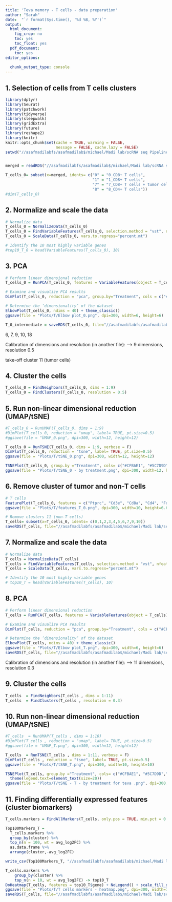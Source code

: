 ```yaml
---
title: 'Teva memory - T cells - data preparation'
author: "Sarah"
date:  "`r format(Sys.time(), '%d %B, %Y')`"
output:
  html_document: 
    fig_crop: no
    toc: yes
    toc_float: yes
  pdf_document:
    toc: yes
editor_options:
  
  chunk_output_type: console
---
```



## 1. Selection of cells from T cells clusters
```r
library(dplyr)
library(Seurat)
library(patchwork)
library(tidyverse)
library(sleepwalk)
library(gridExtra)
library(future)
library(reshape2)
library(knitr)
knitr::opts_chunk$set(cache = TRUE, warning = FALSE, 
                      message = FALSE, cache.lazy = FALSE)
setwd("//asafmadilabfs/asafmadilab$/michael/Madi lab/scRNA seq Pipeline/m/sara_teva/3_groups")


merged = readRDS("//asafmadilabfs/asafmadilab$/michael/Madi lab/scRNA seq Pipeline/m/sara_teva/3_groups/Objects/Teva_merged_object.rds")

T_cells_0= subset(x=merged, idents= c("0" = "0_CD8+ T cells", 
                                      "1" = "1_CD8+ T cells", 
                                      "7" = "7_CD8+ T cells + tumor cells",
                                      "8" = "8_CD4+ T cells"))
#dim(T_cells_0)
```

## 2. Normalize and scale the data
```r
# Normalize data
T_cells_0 = NormalizeData(T_cells_0)
T_cells_0 = FindVariableFeatures(T_cells_0, selection.method = "vst", nfeatures = 2000)
T_cells_0 = ScaleData(T_cells_0, vars.to.regress="percent.mt")

# Identify the 10 most highly variable genes
#top10_T_0 = head(VariableFeatures(T_cells_0), 10)

```

## 3. PCA
```r
# Perform linear dimensional reduction
T_cells_0 = RunPCA(T_cells_0, features = VariableFeatures(object = T_cells_0))

# Examine and visualize PCA results
DimPlot(T_cells_0, reduction = "pca", group.by="Treatment", cols = c("#CFBAE1", "#5C7D9D","#A4DEF9"), pt.size=1.1)

# Determine the ‘dimensionality’ of the dataset
ElbowPlot(T_cells_0, ndims = 40) + theme_classic()
ggsave(file = "Plots/T/Elbow plot_0.png", dpi=300, width=6, height=6)

T_0_intermediate = saveRDS(T_cells_0, file="//asafmadilabfs/asafmadilab$/michael/Madi lab/scRNA seq Pipeline/m/sara_teva/3_groups/Objects/Teva_T_0_intermediate_object.rds")
```

6, 7, 9, 10, 18

Calibration of dimensions and resolution (in another file):
 --> 9 dimensions, resolution 0.5
 
 take-off cluster 11 (tumor cells)
 

## 4. Cluster the cells
```r
T_cells_0 = FindNeighbors(T_cells_0, dims = 1:9)
T_cells_0 = FindClusters(T_cells_0, resolution = 0.5)
```

## 5. Run non-linear dimensional reduction (UMAP/tSNE)
```r
#T_cells_0 = RunUMAP(T_cells_0, dims = 1:9)
#DimPlot(T_cells_0, reduction = "umap", label= TRUE, pt.size=0.5)
#ggsave(file = "UMAP_0.png", dpi=300, width=12, height=12)

T_cells_0 = RunTSNE(T_cells_0, dims = 1:9, verbose = F)
DimPlot(T_cells_0, reduction = "tsne", label= TRUE, pt.size=0.5)
ggsave(file = "Plots/T/tSNE_0.png", dpi=300, width=12, height=12)

TSNEPlot(T_cells_0, group.by ="Treatment", cols= c("#CFBAE1", "#5C7D9D","#A4DEF9"), pt.size=0.8)
ggsave(file = "Plots/T/tSNE_0 - by treatment.png", dpi=300, width=12, height=12)
```


## 6. Remove cluster of tumor and non-T cells
```r
# T cells
FeaturePlot(T_cells_0, features = c("Ptprc", "Cd3e", "Cd8a", "Cd4", "Foxp3", "Mki67"), order=TRUE,pt.size=.5, reduction="tsne", ncol=3)
ggsave(file = "Plots/T/features_T_0.png", dpi=300, width=10, height=6.67)

# Remove clusters 11 (non-T cells)
T_cells= subset(x=T_cells_0, idents= c(0,1,2,3,4,5,6,7,9,10))
saveRDS(T_cells, file="//asafmadilabfs/asafmadilab$/michael/Madi lab/scRNA seq Pipeline/m/sara_teva/3_groups/Objects/Teva_T_intermediate_object.rds")
```


## 7. Normalize and scale the data
```r
# Normalize data
T_cells = NormalizeData(T_cells)
T_cells = FindVariableFeatures(T_cells, selection.method = "vst", nfeatures = 2000)
T_cells = ScaleData(T_cells, vars.to.regress="percent.mt")

# Identify the 10 most highly variable genes
# top10_T = head(VariableFeatures(T_cells), 10)
```

## 8. PCA
```r
# Perform linear dimensional reduction
T_cells = RunPCA(T_cells, features = VariableFeatures(object = T_cells))

# Examine and visualize PCA results
DimPlot(T_cells, reduction = "pca", group.by="Treatment", cols = c("#CFBAE1", "#5C7D9D","#A4DEF9"),pt.size=1.1)

# Determine the ‘dimensionality’ of the dataset
ElbowPlot(T_cells, ndims = 40) + theme_classic()
ggsave(file = "Plots/T/Elbow plot_T.png", dpi=300, width=6, height=6)
saveRDS(T_cells, file="//asafmadilabfs/asafmadilab$/michael/Madi lab/scRNA seq Pipeline/m/sara_teva/3_groups/Objects/T cells/Teva_T_3groups_before dim_object.rds")
```

Calibration of dimensions and resolution (in another file):
 --> 11 dimensions, resolution 0.3 
 
 
## 9. Cluster the cells
```r
T_cells  = FindNeighbors(T_cells , dims = 1:11)
T_cells  = FindClusters(T_cells , resolution = 0.3)
```


## 10. Run non-linear dimensional reduction (UMAP/tSNE)
```r
#T_cells  = RunUMAP(T_cells , dims = 1:10)
#DimPlot(T_cells , reduction = "umap", label= TRUE, pt.size=0.5)
#ggsave(file = "UMAP_T.png", dpi=300, width=12, height=12)

T_cells  = RunTSNE(T_cells , dims = 1:11, verbose = F)
DimPlot(T_cells , reduction = "tsne", label= TRUE, pt.size=0.5)
ggsave(file = "Plots/T/tSNE_T.png", dpi=300, width=10, height=10)

TSNEPlot(T_cells, group.by ="Treatment", cols= c("#CFBAE1", "#5C7D9D","#A4DEF9"), pt.size=0.5)+
  theme(legend.text=element_text(size=20))
ggsave(file = "Plots/T/tSNE - T - by treatment for teva .png", dpi=300, width=10, height=10)
```


## 11. Finding differentially expressed features (cluster biomarkers)
```r
T_cells.markers = FindAllMarkers(T_cells, only.pos = TRUE, min.pct = 0.25, logfc.threshold = 0.25, return.thresh = 0.05)

Top100Markers_T =
  T_cells.markers %>%
  group_by(cluster) %>%
  top_n(n = 100, wt = avg_log2FC) %>%
  as.data.frame %>% 
  arrange(cluster,-avg_log2FC)

write_csv(Top100Markers_T, "//asafmadilabfs/asafmadilab$/michael/Madi lab/scRNA seq Pipeline/m/sara_teva/3_groups/Excels/memory_T cells_DE genes.csv")

T_cells.markers %>%
    group_by(cluster) %>%
    top_n(n = 10, wt = avg_log2FC) -> top10_T
DoHeatmap(T_cells, features = top10_T$gene) + NoLegend() + scale_fill_gradientn(colors = c("blue", "white", "red"))
ggsave(file = "Plots/T/T cells markers - heatmap.png", dpi=300, width=12, height=20)
saveRDS(T_cells, file="//asafmadilabfs/asafmadilab$/michael/Madi lab/scRNA seq Pipeline/m/sara_teva/3_groups/Objects/T cells/Teva_T_intermediate_object.rds")
```
